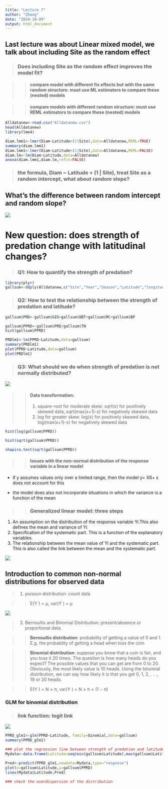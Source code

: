 ```yaml
---
title: "Lecture 7"
author: "Zhang"
date: "2024-10-09"
output: html_document
---
```


## Last lecture was about Linear mixed model, we talk about including Site as the random effect

> ### Does including Site as the random effect improves the model fit?

> > #### compare model with different fix effects but with the same random structure: must use ML estimators to compare these (nested) models

> > #### compare models with different random structure: must use REML estimators to compare these (nested) models

```r
Alldatanew<-read.csv("Alldatanew.csv")
head(Alldatanew)
library(lme4)

diam.lmm1<-lmer(Diam~Latitude+(1|Site),data=Alldatanew,REML=TRUE) 
summary(diam.lmm1)
diam.lmm1<-lmer(Diam~Latitude+(1|Site),data=Alldatanew,REML=FALSE) 
diam.lm<-lm(Diam~Latitude,data=Alldatanew) 
anova(diam.lmm1,diam.lm,refit=FALSE)
```

> ### the formula, Diam \~ Latitude + (1 \| Site), treat Site as a random intercept, what about random slope?

## What's the difference between random intercept and random slope?

![](Random_effect.png)

# New question: does strength of predation change with latitudinal changes?

> ### Q1: How to quantify the strength of predation?

```r
library(plyr)
gallsum<-ddply(Alldatanew,c("Site","Year","Season","Latitude","longitude","Confidence"),summarize, TN=sum(N),Diam=mean(Diam),EU=sum(survival),GIG=sum(GIG),OBT=sum(OBT),MC=sum(MC),BP=sum(BP))

```

> ### Q2: How to test the relationship between the strength of predation and latitude?

```r
gallsum$PRD<-gallsum$GIG+gallsum$OBT+gallsum$MC+gallsum$BP

gallsum$PPRD<-gallsum$PRD/gallsum$TN
hist(gallsum$PPRD)

PRDlm1<-lm(PPRD~Latitude,data=gallsum)
summary(PRDlm1)
plot(PPRD~Latitude,data=gallsum)
plot(PRDlm1)
```

> ### Q3: What should we do when strength of predation is not normally distributed?

![](distribution-shape.jpeg)

> > #### Data transformation:
> >
> > 1.  square-root for moderate skew: sqrt(x) for positively skewed data, sqrt(max(x+1)-x) for negatively skewed data
> > 2.  log for greater skew: log(x) for positively skewed data, log(max(x+1)-x) for negatively skewed data

```r
hist(log(gallsum$PPRD))

hist(sqrt(gallsum$PPRD))

shapiro.test(sqrt(gallsum$PPRD))
```

> > #### Issues with the non-normal distribution of the response variable in a linear model

-   if y assumes values only over a limited range, then the model y= Xß+ ε does not account for this

-   the model does also not incorporate situations in which the variance is a function of the mean

> > ### Generalized linear model: three steps

1.  An assumption on the distribution of the response variable Yi.This also defines the mean and variance of Yi.
2.  Specification of the systematic part. This is a function of the explanatory variables.
3.  The relationship between the mean value of Yi and the systematic part. This is also called the link between the mean and the systematic part.

![](GLM_steps.png)

## Introduction to common non-normal distributions for observed data

> 1.  poisson distribution: count data

> > E(Y ) = μ, var(Y ) = μ

![](Poisson-distribution.jpeg)

> 2.  Bernoullis and Binomial Distribution: present/absence or proportional data.

> > **Bernoullis distribution**: probability of getting a value of 0 and 1. E.g. the probablity of getting a head when toss the coin

> > **Binomial distribution**: suppose you know that a coin is fair, and you toss it 20 times. The question is how many heads do you expect? The possible values that you can get are from 0 to 20. Obviously, the most likely value is 10 heads. Using the binomial distribution, we can say how likely it is that you get 0, 1, 2, . . ., 19 or 20 heads.

> > E(Y ) = N × π, var(Y ) = N × π × (1 − π)

### GLM for binomial distribution

> ### link function: logit link

![](logistic-regression-equation.png)

```r
PPRD_glm1<-glm(PPRD~Latitude, family=binomial,data=gallsum)
summary(PPRD_glm1)

### plot the regression line between strength of predation and latitude 
Mydata<-data.frame(Latitude=seq(min(gallsum$Latitude),max(gallsum$Latitude),by=1))

Pred<-predict(PPRD_glm1,newdata=Mydata,type="response")
plot(x=gallsum$Latitude,y=gallsum$PPRD)
lines(Mydata$Latitude,Pred)

### check the overdispersion of the distribution 

```



